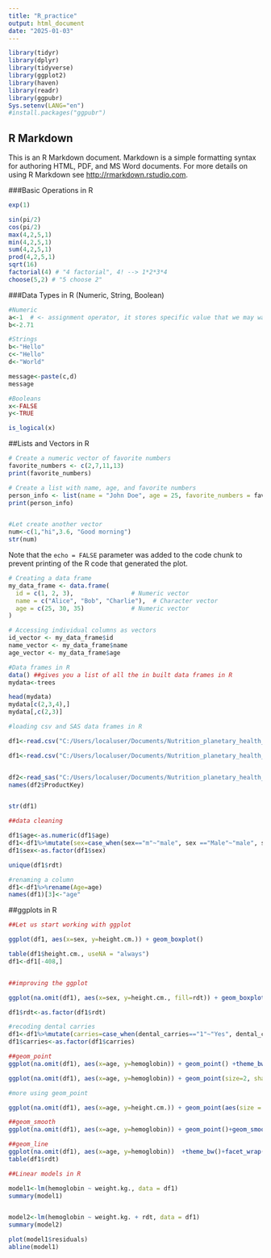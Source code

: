 ```yaml
---
title: "R_practice"
output: html_document
date: "2025-01-03"
---
```


```r
library(tidyr)
library(dplyr)
library(tidyverse)
library(ggplot2)
library(haven)
library(readr)
library(ggpubr)
Sys.setenv(LANG="en")
#install.packages("ggpubr")
```

## R Markdown

This is an R Markdown document. Markdown is a simple formatting syntax for authoring HTML, PDF, and MS Word documents. For more details on using R Markdown see <http://rmarkdown.rstudio.com>.


###Basic Operations in R 
```r
exp(1)

sin(pi/2)
cos(pi/2)
max(4,2,5,1)
min(4,2,5,1)
sum(4,2,5,1)
prod(4,2,5,1)
sqrt(16)
factorial(4) # "4 factorial", 4! --> 1*2*3*4
choose(5,2) # "5 choose 2" 
```



###Data Types in R (Numeric, String, Boolean)
```r
#Numeric
a<-1  # <- assignment operator, it stores specific value that we may want to use later
b<-2.71

#Strings
b<-"Hello"
c<-"Hello"
d<-"World"

message<-paste(c,d)
message

#Booleans
x<-FALSE
y<-TRUE

is_logical(x)

```

##Lists and Vectors in R

```r
# Create a numeric vector of favorite numbers
favorite_numbers <- c(2,7,11,13)
print(favorite_numbers)

# Create a list with name, age, and favorite numbers
person_info <- list(name = "John Doe", age = 25, favorite_numbers = favorite_numbers)
print(person_info)


#Let create another vector
num<-c(1,"hi",3.6, "Good morning")
str(num)
```

Note that the `echo = FALSE` parameter was added to the code chunk to prevent printing of the R code that generated the plot.

```r
# Creating a data frame
my_data_frame <- data.frame(
  id = c(1, 2, 3),                # Numeric vector
  name = c("Alice", "Bob", "Charlie"),  # Character vector
  age = c(25, 30, 35)             # Numeric vector
)

# Accessing individual columns as vectors
id_vector <- my_data_frame$id
name_vector <- my_data_frame$name
age_vector <- my_data_frame$age

```

```r
#Data frames in R
data() ##gives you a list of all the in built data frames in R
mydata<-trees

head(mydata)
mydata[c(2,3,4),]
mydata[,c(2,3)]

```

```r
#loading csv and SAS data frames in R

df1<-read.csv("C:/Users/localuser/Documents/Nutrition_planetary_health_R/R_practice_session_Nutrition_Planetary_Health_Group/R_practic1.csv")

df1<-read.csv("C:/Users/localuser/Documents/Nutrition_planetary_health_R/R_practice_session_Nutrition_Planetary_Health_Group/R_practic1.csv",dec = ",",sep = ";",header = T) ##csv dataframe


df2<-read_sas("C:/Users/localuser/Documents/Nutrition_planetary_health_R/R_practice_session_Nutrition_Planetary_Health_Group/skinproduct_vfdemo.sas7bdat") ##sas dataframe
names(df2$ProductKey)


str(df1)


```

```r
##data cleaning

df1$age<-as.numeric(df1$age)
df1<-df1%>%mutate(sex=case_when(sex=="m"~"male", sex =="Male"~"male", sex=="f"~"female",sex=="Female"~"female", TRUE~sex))
df1$sex<-as.factor(df1$sex)

unique(df1$rdt)

#renaming a column
df1<-df1%>%rename(Age=age)
names(df1)[3]<-"age"
```

##ggplots in R

```r
##Let us start working with ggplot 

ggplot(df1, aes(x=sex, y=height.cm.)) + geom_boxplot()

table(df1$height.cm., useNA = "always")
df1<-df1[-408,]


##improving the ggplot

ggplot(na.omit(df1), aes(x=sex, y=height.cm., fill=rdt)) + geom_boxplot() +labs(X="Sex of the child", y = "Hright (centimeters)", fill="Sex", title = "Height of male vs female") +theme_bw()

df1$rdt<-as.factor(df1$rdt)

```
```r
#recoding dental carries
df1<-df1%>%mutate(carries=case_when(dental_carries=="1"~"Yes", dental_carries =="0"~"No",                                                                                            dental_carries=="Nil"~"No", TRUE~"Yes"))
df1$carries<-as.factor(df1$carries)
```


```r
##geom_point
ggplot(na.omit(df1), aes(x=age, y=hemoglobin)) + geom_point() +theme_bw() 

ggplot(na.omit(df1), aes(x=age, y=hemoglobin)) + geom_point(size=2, shape =24, color = "blue", fill ="green") +theme_bw() 
```


```r
#more using geom_point

ggplot(na.omit(df1), aes(x=age, y=height.cm.)) + geom_point(aes(size = hemoglobin, color=rdt)) +theme_bw() 

```


```r
##geom_smooth
ggplot(na.omit(df1), aes(x=age, y=hemoglobin)) + geom_point()+geom_smooth(method = "lm") +theme_bw() + stat_cor(method = "pearson")


```


```r
##geom_line
ggplot(na.omit(df1), aes(x=age, y=hemoglobin))  +theme_bw()+facet_wrap(~district)+ geom_smooth(method)
table(df1$rdt)

```
```r
##Linear models in R

model1<-lm(hemoglobin ~ weight.kg., data = df1)
summary(model1)


model2<-lm(hemoglobin ~ weight.kg. + rdt, data = df1)
summary(model2)

plot(model1$residuals)
abline(model1)

```

